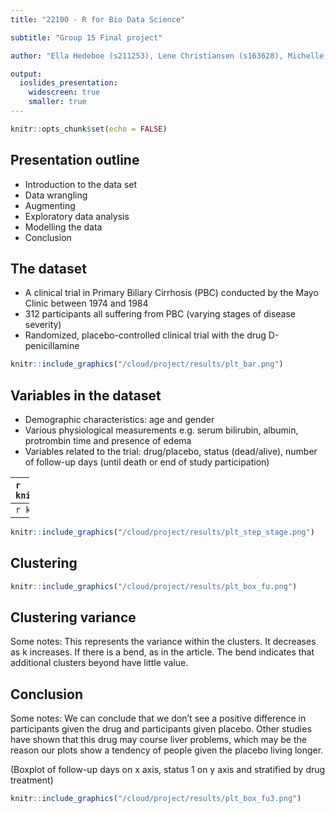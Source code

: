 ```yaml
---
title: "22100 - R for Bio Data Science"

subtitle: "Group 15 Final project"

author: "Ella Hedeboe (s211253), Lene Christiansen (s163628), Michelle Anker Pihl (s174347) and Mie Guldhammer Andersen (s174343)"

output:
  ioslides_presentation:
    widescreen: true
    smaller: true
---
```


<!-- <style> -->

<!-- body > slides { -->
<!--     padding: 0; -->
<!--     margin: -35px 0 0 -270px; -->
<!-- } -->

<!-- slides > slide{ -->
<!--     width: 100vw; -->
<!--     height: 100vh; -->
<!--     border-radius: 0; -->
<!-- } -->

<!-- </style> -->

```r
knitr::opts_chunk$set(echo = FALSE)
```

## Presentation outline 

- Introduction to the data set
- Data wrangling
- Augmenting
- Exploratory data analysis
- Modelling the data
- Conclusion

## The dataset

- A clinical trial in Primary Biliary Cirrhosis (PBC) conducted by the Mayo Clinic between 1974 and 1984
- 312 participants all suffering from PBC (varying stages of disease severity)
- Randomized, placebo-controlled clinical trial with the drug D-penicillamine

```r
knitr::include_graphics("/cloud/project/results/plt_bar.png")
```

## Variables in the dataset

- Demographic characteristics: age and gender
- Various physiological measurements e.g. serum bilirubin, albumin, protrombin time and presence of edema
- Variables related to the trial: drug/placebo, status (dead/alive), number of follow-up days (until death or end of study participation)

---
```r
knitr::include_graphics("/cloud/project/results/plt_histogram.png")
```

## Mayo risk score 

Formula
$$
\small \text{Mayo risk score} = 0.04 \cdot \text{age in years} + 10.87 \cdot log(\text{serum bilirubin in mg/dL}) \\ \small - 22.53 \cdot log(\text{serum albumin in gm/dL}) + 12.38 \cdot log(\text{prothrombin time in seconds}) \\ \small + 10.86 \cdot \text{edema score}
$$
<!-- Convert to risk level  -->

<!-- < 8.5: low risk  -->

<!-- \> 8.5 & < 10: medium risk -->

<!-- \> 10: high risk -->

```r
knitr::include_graphics("/cloud/project/results/plt_bar_mayo.png")
```
      
## Exploratory data analysis

---
```r
knitr::include_graphics("/cloud/project/results/plt_box_age.png")
```

---
```r
knitr::include_graphics("/cloud/project/results/plt_step_stage.png")
```

## Clustering

```r
knitr::include_graphics("/cloud/project/results/plt_box_fu.png")
```

## Clustering variance
Some notes: 
This represents the variance within the clusters. It decreases as k increases.
If there is a bend, as in the article. The bend indicates that additional clusters beyond have little value. 

## Conclusion

Some notes:
We can conclude that we don't see a positive difference in participants given the drug and participants given placebo. 
Other studies have shown that this drug may course liver problems, which may be the reason our plots show a tendency of people given the placebo living longer.

(Boxplot of follow-up days on x axis, status 1 on y axis and stratified by drug treatment)

```r
knitr::include_graphics("/cloud/project/results/plt_box_fu3.png")
```
